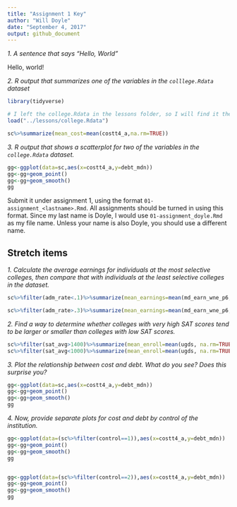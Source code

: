 ```yaml
---
title: "Assignment 1 Key"
author: "Will Doyle"
date: "September 4, 2017"
output: github_document
---
```


*1. A sentence that says "Hello, World"*

Hello, world!


*2. R output that summarizes one of the variables in the `colllege.Rdata` dataset*

```r
library(tidyverse)

# I left the college.Rdata in the lessons folder, so I will find it there
load("../lessons/college.Rdata")

sc%>%summarize(mean_cost=mean(costt4_a,na.rm=TRUE))

```


*3. R output that shows a scatterplot for two of the variables in the `college.Rdata` dataset.*

```r
gg<-ggplot(data=sc,aes(x=costt4_a,y=debt_mdn))
gg<-gg+geom_point()
gg<-gg+geom_smooth()
gg
```


Submit it under assignment 1, using the format `01-assignment_<lastname>.Rmd`. All assignments should be turned in using this format. Since my last name is Doyle, I would use `01-assignment_doyle.Rmd` as my file name. Unless your name is also Doyle, you should use a different name. 

## Stretch items


*1. Calculate the average earnings for individuals at the most selective colleges, then compare that with individuals at the least selective colleges in the dataset. *


```r
sc%>%filter(adm_rate<.1)%>%summarize(mean_earnings=mean(md_earn_wne_p6,na.rm=TRUE))

sc%>%filter(adm_rate>.3)%>%summarize(mean_earnings=mean(md_earn_wne_p6,na.rm=TRUE))

```


*2. Find a way to determine whether colleges with very high SAT scores tend to be larger or smaller than colleges with low SAT scores. *

```r
sc%>%filter(sat_avg>1400)%>%summarize(mean_enroll=mean(ugds, na.rm=TRUE))
sc%>%filter(sat_avg<1000)%>%summarize(mean_enroll=mean(ugds, na.rm=TRUE))
```


*3. Plot the relationship between cost and debt. What do you see? Does this surprise you?*

```r



gg<-ggplot(data=sc,aes(x=costt4_a,y=debt_mdn))
gg<-gg+geom_point()
gg<-gg+geom_smooth()
gg
```
*4. Now, provide separate plots for cost and debt by control of the institution. *

```r

gg<-ggplot(data=(sc%>%filter(control==1)),aes(x=costt4_a,y=debt_mdn))
gg<-gg+geom_point()
gg<-gg+geom_smooth()
gg


gg<-ggplot(data=(sc%>%filter(control==2)),aes(x=costt4_a,y=debt_mdn))
gg<-gg+geom_point()
gg<-gg+geom_smooth()
gg
```